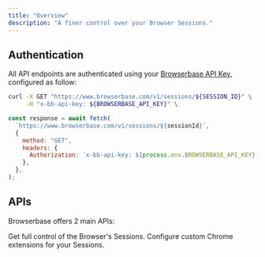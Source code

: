 ```yaml
---
title: "Overview"
description: "A finer control over your Browser Sessions."
---
```


## Authentication

All API endpoints are authenticated using your
[Browserbase API Key](/quickstart#start-a-browser-session-from-the-code),
configured as follow:

<CodeGroup>

```bash cURL
curl -X GET "https://www.browserbase.com/v1/sessions/${SESSION_ID}" \
     -H "x-bb-api-key: ${BROWSERBASE_API_KEY}" \
```

```js Node.js/Fetch
const response = await fetch(
  `https://www.browserbase.com/v1/sessions/${sessionId}`,
  {
    method: "GET",
    headers: {
      Authorization: `x-bb-api-key: ${process.env.BROWSERBASE_API_KEY}`,
    },
  },
);
```

</CodeGroup>

## APIs

Browserbase offers 2 main APIs:

<CardGroup cols={2}>
  <Card
    title="Sessions API"
    icon="server"
    iconType="light"
    href="/api-reference/list-all-sessions"
  >
    Get full control of the Browser's Sessions.
  </Card>
  <Card
    title="Extensions API"
    icon="puzzle-piece"
    iconType="light"
    href="/api-reference/upload-an-extension"
  >
    Configure custom Chrome extensions for your Sessions.
  </Card>
</CardGroup>
